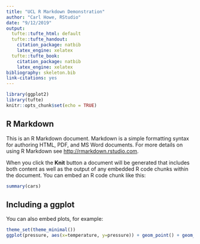 ```yaml
---
title: "UCL R Markdown Demonstration"
author: "Carl Howe, RStudio"
date: "9/12/2019"
output:
  tufte::tufte_html: default
  tufte::tufte_handout:
    citation_package: natbib
    latex_engine: xelatex
  tufte::tufte_book:
    citation_package: natbib
    latex_engine: xelatex
bibliography: skeleton.bib
link-citations: yes
---
```


```r
library(ggplot2)
library(tufte)
knitr::opts_chunk$set(echo = TRUE)
```

## R Markdown

This is an R Markdown document. Markdown is a simple formatting syntax for authoring HTML, PDF, and MS Word documents. For more details on using R Markdown see <http://rmarkdown.rstudio.com>.

When you click the **Knit** button a document will be generated that includes both content as well as the output of any embedded R code chunks within the document. You can embed an R code chunk like this:

```r
summary(cars)
```

## Including a ggplot

You can also embed plots, for example:

```r
theme_set(theme_minimal())
ggplot(pressure, aes(x=temperature, y=pressure)) + geom_point() + geom_smooth()
```
